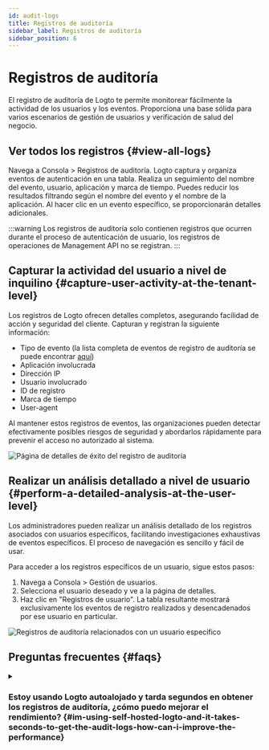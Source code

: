 ```yaml
---
id: audit-logs
title: Registros de auditoría
sidebar_label: Registros de auditoría
sidebar_position: 6
---
```


# Registros de auditoría

El registro de auditoría de Logto te permite monitorear fácilmente la actividad de los usuarios y los eventos. Proporciona una base sólida para varios escenarios de gestión de usuarios y verificación de salud del negocio.

## Ver todos los registros \{#view-all-logs}

Navega a <CloudLink to="/audit-logs">Consola > Registros de auditoría</CloudLink>. Logto captura y organiza eventos de autenticación en una tabla. Realiza un seguimiento del nombre del evento, usuario, aplicación y marca de tiempo. Puedes reducir los resultados filtrando según el nombre del evento y el nombre de la aplicación. Al hacer clic en un evento específico, se proporcionarán detalles adicionales.

:::warning
Los registros de auditoría solo contienen registros que ocurren durante el proceso de autenticación de usuario, los registros de operaciones de Management API no se registran.
:::

## Capturar la actividad del usuario a nivel de inquilino \{#capture-user-activity-at-the-tenant-level}

Los registros de Logto ofrecen detalles completos, asegurando facilidad de acción y seguridad del cliente. Capturan y registran la siguiente información:

- Tipo de evento (la lista completa de eventos de registro de auditoría se puede encontrar [aquí](https://github.com/logto-io/logto/blob/master/packages/console/src/consts/logs.ts))
- Aplicación involucrada
- Dirección IP
- Usuario involucrado
- ID de registro
- Marca de tiempo
- User-agent

Al mantener estos registros de eventos, las organizaciones pueden detectar efectivamente posibles riesgos de seguridad y abordarlos rápidamente para prevenir el acceso no autorizado al sistema.

![Página de detalles de éxito del registro de auditoría](./assets/audit-log-success-details-page.png)

## Realizar un análisis detallado a nivel de usuario \{#perform-a-detailed-analysis-at-the-user-level}

Los administradores pueden realizar un análisis detallado de los registros asociados con usuarios específicos, facilitando investigaciones exhaustivas de eventos específicos. El proceso de navegación es sencillo y fácil de usar.

Para acceder a los registros específicos de un usuario, sigue estos pasos:

1. Navega a <CloudLink to="/users">Consola > Gestión de usuarios</CloudLink>.
2. Selecciona el usuario deseado y ve a la página de detalles.
3. Haz clic en "Registros de usuario". La tabla resultante mostrará exclusivamente los eventos de registro realizados y desencadenados por ese usuario en particular.

![Registros de auditoría relacionados con un usuario específico](./assets/audit-logs-related-to-specific-user.png)

## Preguntas frecuentes \{#faqs}

<details>
<summary>

### Estoy usando Logto autoalojado y tarda segundos en obtener los registros de auditoría, ¿cómo puedo mejorar el rendimiento? \{#im-using-self-hosted-logto-and-it-takes-seconds-to-get-the-audit-logs-how-can-i-improve-the-performance}

</summary>

Los usuarios de OSS deben agregar un cronjob para limpiar regularmente los registros de auditoría desactualizados.

</details>

